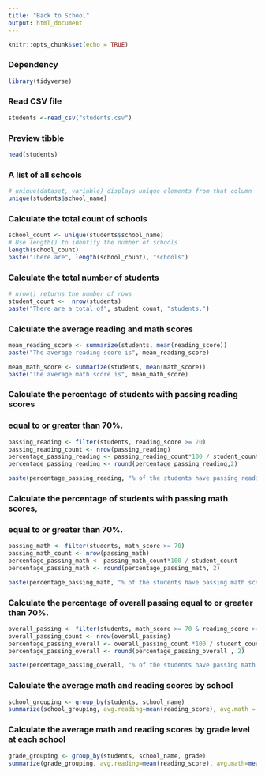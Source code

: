 ---
title: "Back to School"
output: html_document
---

```{r setup, include=FALSE}
knitr::opts_chunk$set(echo = TRUE)
```

### Dependency
```{r}
library(tidyverse)
```
### Read CSV file
```{r}
students <-read_csv("students.csv")
```
### Preview tibble
```{r}
head(students)
```

### A list of all schools
```{r}
# unique(dataset, variable) displays unique elements from that column
unique(students$school_name)
```

### Calculate the total count of schools
```{r}
school_count <- unique(students$school_name)
# Use length() to identify the number of schools
length(school_count)
paste("There are", length(school_count), "schools")
```

### Calculate the total number of students
```{r}
# nrow() returns the number of rows
student_count <-  nrow(students)
paste("There are a total of", student_count, "students.")
```

### Calculate the average reading and math scores
```{r}
mean_reading_score <- summarize(students, mean(reading_score))
paste("The average reading score is", mean_reading_score)

mean_math_score <- summarize(students, mean(math_score))
paste("The average math score is", mean_math_score)
```
### Calculate the percentage of students with passing reading scores
### equal to or greater than 70%.
```{r}
passing_reading <- filter(students, reading_score >= 70)
passing_reading_count <- nrow(passing_reading)
percentage_passing_reading <- passing_reading_count*100 / student_count
percentage_passing_reading <- round(percentage_passing_reading,2)

paste(percentage_passing_reading, "% of the students have passing reading scores.")
```
### Calculate the percentage of students with passing math scores,
### equal to or greater than 70%.
```{r}
passing_math <- filter(students, math_score >= 70)
passing_math_count <- nrow(passing_math)
percentage_passing_math <- passing_math_count*100 / student_count
percentage_passing_math <- round(percentage_passing_math, 2)

paste(percentage_passing_math, "% of the students have passing math scores.")
```
### Calculate the percentage of overall passing equal to or greater than 70%.
```{r}
overall_passing <- filter(students, math_score >= 70 & reading_score >= 70)
overall_passing_count <- nrow(overall_passing)
percentage_passing_overall <- overall_passing_count *100 / student_count
percentage_passing_overall <- round(percentage_passing_overall , 2)

paste(percentage_passing_overall, "% of the students have passing math and reading scores.")
```
### Calculate the average math and reading scores by school
```{r}
school_grouping <- group_by(students, school_name)
summarize(school_grouping, avg.reading=mean(reading_score), avg.math = mean(math_score))
```

### Calculate the average math and reading scores by grade level at each school
```{r}
grade_grouping <- group_by(students, school_name, grade)
summarize(grade_grouping, avg.reading=mean(reading_score), avg.math=mean(math_score))
```